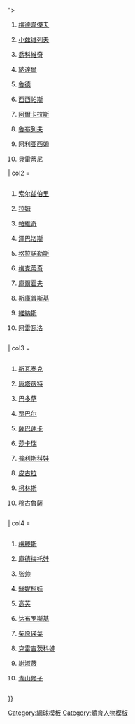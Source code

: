 <noinclude>{{noteTA|G1=Tennis}}</noinclude>{{Navbox with columns
| name  = 网球选手前十名
| title = 网球选手世界排名前十名（2022年6月13日）
| titlestyle =
| state = {{{state|collapsed}}}
| colstyle = text-align:left;
| colwidth = 25%
| col1header = [[職業網球聯合會]]單打
| col2header = 職業網球聯合會雙打
| col3header = [[国际女子网球协会]]單打
| col4header = 国际女子网球协会雙打
| col1 = <div style="display: table; width: 100%"><div style="display: table-row"><div style="display: table-cell; {{#if:{{{atpsingles|}}}|background: #ffc}}">
# {{increase}} {{flagicon|RUS}} [[丹尼爾·梅德韋傑夫|梅德韋傑夫]]
# {{increase}} {{flagicon|GER}} [[亞歷山大·茲韋列夫|小兹维列夫]]
# {{decrease}} {{flagicon|SRB}} [[諾瓦克·喬科維奇|喬科維奇]]
# {{steady}} {{flagicon|ESP}} [[拉斐爾·拿度|納達爾]]
# {{increase}} {{flagicon|NOR}} [[卡斯珀·魯德|魯德]]
# {{decrease}} {{flagicon|GRE}} [[斯特凡诺斯·齐齐帕斯|西西帕斯]]
# {{steady}} {{flagicon|ESP}} [[卡洛斯·阿尔卡拉斯|阿爾卡拉斯]]
# {{steady}} {{flagicon|RUS}} [[安德烈·魯布列夫 (網球運動員)|魯布列夫]]
# {{steady}} {{flagicon|CAN}} [[费利克斯·奥热-阿利亚西姆|阿利亚西姆]]
# {{steady}} {{flagicon|ITA}} [[馬泰奧·貝雷蒂尼|貝雷蒂尼]]

</div></div></div>
| col2 = <div style="display: table; widhttp://en.wikipedia.org/w/index.php?title=Template:Top_ten_tennis_players&action=submitth: 100%"><div style="display: table-row"><div style="display: table-cell; {{#if:{{{atpdoubles|}}}|background: #ffc}}">
<ol>
<li value="1">{{steady}} {{flagicon|GRB}} [[乔·索尔兹伯里|索尔兹伯里]]</li>
<li value="2">{{steady}} {{flagicon|USA}} [[拉傑夫·拉姆|拉姆]]</li>  
<li value="3">{{steady}} {{flagicon|HRV}} [[马特·帕维奇|帕維奇]]</li>
<li value="4">{{steady}} {{flagicon|ARG}} [[奧拉西奧·澤巴洛斯|澤巴洛斯]]</li>
<li value="5">{{increase}}
{{flagicon|ESP}} [[馬塞爾·格拉諾勒斯|格拉諾勒斯]]</li>
<li value="6">{{decrease}} {{flagicon|HRV}} [[尼克拉·梅克蒂奇|梅克蒂奇]]</li>
<li value="7">{{increase}} {{flagicon|NED}} [[卫斯理·库尔霍夫|庫爾霍夫]]</li>
<li value="8">{{increase}} {{flagicon|GRB}} [[尼爾·斯庫普斯基|斯庫普斯基]]</li>
<li value="9">{{increase}} {{flagicon|NZL}} [[邁克爾·維納斯|維納斯]]</li>
<li value="10">{{increase}} {{flagicon|ESA}} [[马塞洛·阿雷瓦洛|阿雷瓦洛]]</li></ol>
</div></div></div>
| col3 = <div style="display: table; width: 100%"><div style="display: table-row"><div style="display: table-cell; {{#if:{{{wtasingles|}}}|background: #ffc}}">
# {{steady}} {{flagicon|POL}} [[伊加·斯维亚特克|斯瓦泰克]]
# {{steady}} {{flagicon|EST}} [[阿內特·康塔薇特|康塔薇特]]
# {{steady}} {{flagicon|ESP}} [[宝拉·巴多萨|巴多萨]]
# {{steady}} {{flagicon|TUN}} [[昂絲·加博|贾巴尔]]
# {{increase}} {{flagicon|BLR}} [[阿丽娜·萨巴伦卡|薩巴蓮卡]]
# {{decrease}} {{flagicon|GRE}} [[瑪麗亞·莎卡瑞|莎卡瑞]]
# {{steady}} {{flagicon|CZE}} [[卡羅利娜·普利什科娃|普利斯科娃]]
# {{steady}} {{flagicon|USA}} [[潔西卡·皮古拉|皮古拉]]
# {{steady}} {{flagicon|USA}} [[丹妮爾·柯林斯|柯林斯]]
# {{steady}} {{flagicon|ESP}} [[加比涅·穆古魯薩|穆古魯薩]]

</div></div></div>
| col4 = <div style="display: table; width: 100%"><div style="display: table-row"><div style="display: table-cell; {{#if:{{{wtadoubles|}}}|background: #ffc}}">
<ol>
<li value="1">{{steady}} {{flagicon|BEL}} [[愛麗絲·梅滕斯|梅滕斯]]</li>
<li value="2">{{steady}} {{flagicon|RUS}} [[维罗妮卡·库德梅托娃|庫德梅托娃]]</li>
<li value="3">{{increase}} {{flagicon|CHN}} [[张帅 (网球运动员)|张帅]] </li>
<li value="4">{{decrease}} {{flagicon|CZE}} [[凱特琳娜·絲妮柯娃|絲妮柯娃]]</li>
<li value="5">{{steady}} {{flagicon|USA}} [[科里·高芙|高芙]]</li>
<li value="6">{{steady}} {{flagicon|CAN}} [[加布里埃拉·达布罗斯基|达布罗斯基]]</li>
<li value="7">{{steady}} {{flagicon|JPN}} [[柴原瑛菜]]</li>
<li value="8">{{steady}} {{flagicon|CZE}} [[巴博拉·克雷吉茨科娃|克雷吉茨科娃]]</li>
<li value="9">{{steady}} {{flagicon|TPE}} [[謝淑薇]]</li>
<li value="10">{{steady}} {{flagicon|JPN}} [[青山修子]]</li>
</ol>
</div></div></div>
}}<noinclude>
[[Category:網球模板]]
[[Category:體育人物模板]]
</noinclude>